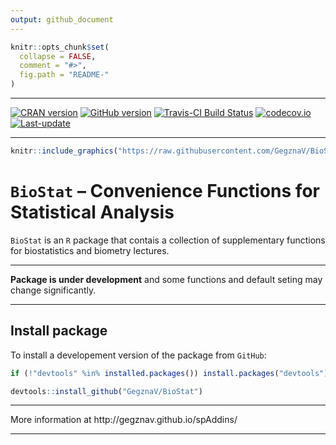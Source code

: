 ```yaml
---
output: github_document
---
```


<!-- README.md is generated from README.Rmd. Please edit that file -->
 
```r
knitr::opts_chunk$set(
  collapse = FALSE,
  comment = "#>",
  fig.path = "README-"
)
```

***

[![CRAN version](http://www.r-pkg.org/badges/version/BioStat)](https://cran.rstudio.com/web/packages/BioStat/index.html)
[![GitHub version](https://img.shields.io/badge/GitHub-v`r packageVersion("BioStat")`-brightgreen.svg)](https://github.com/GegznaV/BioStat)
[![Travis-CI Build Status](https://travis-ci.org/GegznaV/BioStat.png?branch=master)](https://travis-ci.org/GegznaV/BioStat)
[![codecov.io](https://codecov.io/github/GegznaV/BioStat/coverage.svg?branch=master)](https://codecov.io/github/GegznaV/BioStat?branch=master)
[![Last-update](https://img.shields.io/badge/last%20update-`r gsub('-', '--', Sys.Date())`-yellowgreen.svg)](/commits/master)

***

```r
knitr::include_graphics("https://raw.githubusercontent.com/GegznaV/BioStat/master/docs/logo.png")
```


`BioStat` – Convenience Functions for Statistical Analysis
===========================================================

`BioStat` is an `R` package that contais a collection of supplementary 
functions for biostatistics and biometry lectures.

***

**Package is under development** and some functions and default seting may 
change significantly.

***

## Install package

To install a developement version of the package from `GitHub`:

```r
if (!"devtools" %in% installed.packages()) install.packages("devtools")

devtools::install_github("GegznaV/BioStat")
```


<!-- * * * -->

<!--  <p align="right"> </p>     -->



***

More information at http://gegznav.github.io/spAddins/

***
